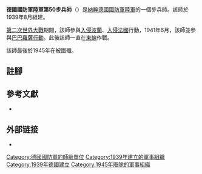 {{Infobox military unit
|unit_name = 德國國防軍陸軍第50步兵師
|dates = 1939年8月26日至1945年5月
|image= 50th Infanterie Division Logo.svg
|image_size = 150
|country = {{flagcountry|Nazi Germany}}
|branch = [[納粹德國陸軍|陸軍]]
|type = 
|role = [[步兵|步兵]]
|size = [[师_(军队)|師]]
|command_structure =
|garrison = 
|nickname = 
|battles =
|notable_commanders = 
|associated units = 
}}

'''德國國防軍陸軍第50步兵師'''（{{lang-de|'''50. Infanterie-Division'''}}）是[[納粹德國|納粹德國]][[德國國防軍|國防軍]][[納粹德國陸軍|陸軍]]的一個步兵師。該師於1939年8月組建{{cfn|Mitcham|y=2007}}。

[[第二次世界大戰|第二次世界大戰]]期間，該師參與[[波蘭戰役|入侵波蘭]]、[[法國戰役|入侵法國]]行動，1941年6月，該師並參與[[巴巴羅薩行動|巴巴羅薩行動]]。此後該師一直在[[苏德战争|東線]]作戰。

該師最後於1945年在{{Link-en|海利根貝爾口袋|Heiligenbeil Pocket|海利根貝爾口袋}}被圍殲。

== 註腳 ==
{{reflist}}

== 參考文獻 ==
* {{Cite book|last=Mitcham |first=Samuel W., Jr.|author-link=Samuel W. Mitcham|title=German Order of Battle, Volume One: 1st – 290th Infantry Divisions in WWII|year=2007|publisher=Stackpole Books|location=PA; United States of America|isbn=978-0-8117-3416-5|ref={{sfnRef|Mitcham|y=2007}}}}

== 外部链接 ==
* {{Cite web|work=Lexikon der Wehrmacht|title=50. Infanterie-Division|url=http://www.lexikon-der-wehrmacht.de/Gliederungen/Infanteriedivisionen/50ID.htm|accessdate=14 January 2011| archiveurl= https://web.archive.org/web/20110104111730/http://lexikon-der-wehrmacht.de/Gliederungen/Infanteriedivisionen/50ID.htm| archivedate= 4 January 2011 | dead-url = no}}

{{mil-stub}}
{{德國國防軍陸軍的步兵師}}
[[Category:德國國防軍的師級單位|Category:德國國防軍的師級單位]]
[[Category:1939年建立的軍事組織|Category:1939年建立的軍事組織]]
[[Category:1939年德國建立|Category:1939年德國建立]]
[[Category:1945年廢除的軍事組織|Category:1945年廢除的軍事組織]]